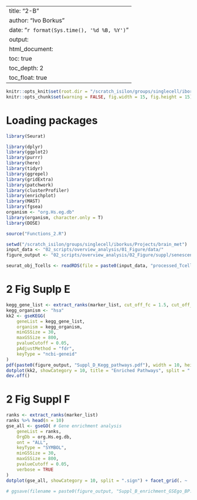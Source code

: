
---
title: "2-B"
author: "Ivo Borkus"
date: "`r format(Sys.time(), '%d %B, %Y')`"
output:  
  html_document:
    toc: true
    toc_depth: 2
    toc_float: true
---

```r
knitr::opts_knit$set(root.dir = "/scratch_isilon/groups/singlecell/iborkus/Projects/brain_met") # nolint
knitr::opts_chunk$set(warning = FALSE, fig.width = 15, fig.height = 15)
```

# Loading packages

```R
library(Seurat)

library(dplyr)
library(ggplot2)
library(purrr)
library(here)
library(tidyr)
library(ggrepel)
library(gridExtra)
library(patchwork)
library(clusterProfiler)
library(enrichplot)
library(MAST)
library(fgsea)
organism <- "org.Hs.eg.db"
library(organism, character.only = T)
library(DOSE)

source("Functions_2.R")

setwd("/scratch_isilon/groups/singlecell/iborkus/Projects/brain_met")
input_data <- "02_scripts/overview_analysis/01_Figure/data/"
figure_output <- "02_scripts/overview_analysis/02_Figure/suppl/senescence_gsea/figs/"
```

```R
seurat_obj_Tcells <- readRDS(file = paste0(input_data, "processed_Tcells_annotated_Fig_2B.rds"))
```


# 2 Fig Suplp E
```R
kegg_gene_list <- extract_ranks(marker_list, cut_off_fc = 1.5, cut_off_p = 0.05, n = 1000, kegg = TRUE)
kegg_organism <- "hsa"
kk2 <- gseKEGG(
    geneList = kegg_gene_list,
    organism = kegg_organism,
    minGSSize = 30,
    maxGSSize = 800,
    pvalueCutoff = 0.05,
    pAdjustMethod = "fdr",
    keyType = "ncbi-geneid"
)
pdf(paste0(figure_output, "Suppl_D_Kegg_pathways.pdf"), width = 10, height = 10) # Increase width
dotplot(kk2, showCategory = 10, title = "Enriched Pathways", split = ".sign") + facet_grid(. ~ .sign)
dev.off()
```

# 2 Fig Suppl F
```R
ranks <- extract_ranks(marker_list)
ranks %>% head(n = 10)
gse_all <- gseGO( # Gene enrichment analysis
    geneList = ranks,
    OrgDb = org.Hs.eg.db,
    ont = "ALL",
    keyType = "SYMBOL",
    minGSSize = 30,
    maxGSSize = 800,
    pvalueCutoff = 0.05,
    verbose = TRUE
)
dotplot(gse_all, showCategory = 10, split = ".sign") + facet_grid(. ~ .sign)

# ggsave(filename = paste0(figure_output, "Suppl_B_enrichment_GSEgo_BP.png"))
```

